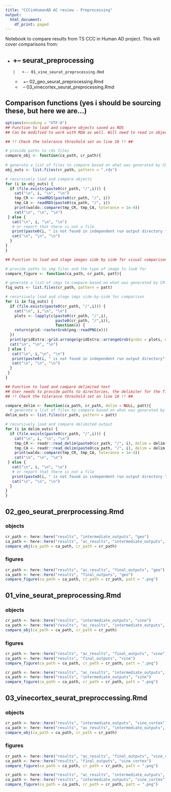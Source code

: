 ```yaml
---
title: "CCCinHumanAD AC review - Preprocessing"
output:
  html_document:
    df_print: paged
---
```


Notebook to compare results from TS CCC in Human AD project. This will cover comparisons from:

-   +-- seurat_preprocessing
    -   

        |   +-- 01_vine_seurat_preprocessing.Rmd

    -   

        |   +-- 02_geo_seurat_preprocessing.Rmd

    -   

        |   -- 03_vinecortex_seurat_preprocessing.Rmd
        
        
        
        
## Comparison functions (yes i should be sourcing these, but here we are...)

```r
options(encoding = "UTF-8")
## Function to load and compare objects saved as RDS
## Can be modified to work with RDA as well. Will need to read in objects differently, will need to provide object

## !! Check the tolerance threshold set on line 18 !! ##

# provide paths to rds files
compare_obj <- function(ca_path, cr_path){
  
# generate a list of files to compare based on what was generated by CR  
obj_outs <- list.files(cr_path, pattern = ".rds")

# recursively load and compare objects
for (i in obj_outs) {
  if (file.exists(paste0(cr_path, "/",i))) {
    cat("\n", i, "\n", "\n")
    tmp_CR <- readRDS(paste0(cr_path, "/", i))
    tmp_CA <- readRDS(paste0(ca_path, "/", i))
    print(waldo::compare(tmp_CR, tmp_CA, tolerance = 1e-4))
    cat("\n", "\n", "\n")
 } else {
   cat("\n", i, "\n", "\n")
   # or report that there is not a file
   print(paste0(i, " is not found in independent run output directory "))
   cat("\n", "\n", "\n")
  }
} 
}

## Function to load and stage images side by side for visual comparison

# provide paths to img files and the type of image to look for
compare_figure <- function(ca_path, cr_path, patt){

# generate a list of imgs to compare based on what was generated by CR
fig_outs <- list.files(cr_path, pattern = patt)

# recursively load and stage imgs side-by-side for comparison
for (i in fig_outs) {
  if (file.exists(paste0(cr_path, "/",i))) {
    cat("\n", i,"\n", "\n")
    plots <- lapply(c(paste0(cr_path, "/",i),
                      paste0(cr_path, "/",i)), 
                      function(x) {
    return(grid::rasterGrob(png::readPNG(x)))
  })
  print(gridExtra::grid.arrange(gridExtra::arrangeGrob(grobs = plots, ncol = 2)))
  cat("\n", "\n", "\n")
 } else {
   cat("\n", i,"\n", "\n")
   print(paste0(i, " is not found in independent run output directory"))
   cat("\n", "\n", "\n")
  }
 }
}

## Function to load and compare delimited text
## User needs to provide paths to directories, the delimiter for the files, and the pattern of the file ending
## !! Check the tolerance threshold set on line 18 !! ##

compare_delim <- function(ca_path, cr_path, delim = NULL, patt){
  # generate a list of files to compare based on what was generated by CR  
delim_outs <- list.files(cr_path, pattern = patt)

# recursively load and compare delimited output
for (i in delim_outs) {
  if (file.exists(paste0(cr_path, "/",i))) {
    cat("\n", i, "\n", "\n")
    tmp_CR <- readr::read_delim(paste0(cr_path, "/", i), delim = delim, col_names = FALSE)
    tmp_CA <- readr::read_delim(paste0(ca_path, "/", i), delim = delim, col_names = FALSE)
    print(waldo::compare(tmp_CR, tmp_CA, tolerance = 1e-4))
    cat("\n", "\n", "\n")
 } else {
   cat("\n", i, "\n", "\n")
   # or report that there is not a file
   print(paste0(i, " is not found in independent run output directory "))
   cat("\n", "\n", "\n")
  }
} 
}
```

## 02_geo_seurat_prerprocessing.Rmd
### objects
```r
cr_path <- here::here("results", "intermediate_outputs", "geo")
ca_path <- here::here("results", "ac_results", "intermediate_outputs", "geo")
compare_obj(ca_path = ca_path, cr_path = cr_path)
```
### figures
```r
cr_path <- here::here("results", "ac_results", "final_outputs", "geo")
ca_path <- here::here("results", "final_outputs", "geo")
compare_figure(ca_path = ca_path, cr_path = cr_path, patt = ".png")
```
## 01_vine_seurat_preprocessing.Rmd

### objects
```r
cr_path <- here::here("results", "intermediate_outputs", "vine")
ca_path <- here::here("results", "ac_results", "intermediate_outputs", "vine")
compare_obj(ca_path = ca_path, cr_path = cr_path)
```
### figures
```r
cr_path <- here::here("results", "ac_results", "final_outputs", "vine")
ca_path <- here::here("results", "final_outputs", "vine")
compare_figure(ca_path = ca_path, cr_path = cr_path, patt = ".png")

cr_path <- here::here("results", "ac_results", "intermediate_outputs", "vine")
ca_path <- here::here("results", "intermediate_outputs", "vine")
compare_figure(ca_path = ca_path, cr_path = cr_path, patt = ".png")
```

## 03_vinecortex_seurat_preproccessing.Rmd

### objects
```r
cr_path <- here::here("results", "intermediate_outputs", "vine_cortex")
ca_path <- here::here("results", "ac_results", "intermediate_outputs", "vine_cortex")
compare_obj(ca_path = ca_path, cr_path = cr_path)
```
### figures
```r
cr_path <- here::here("results", "ac_results", "final_outputs", "vine_cortex")
ca_path <- here::here("results", "final_outputs", "vine_cortex")
compare_figure(ca_path = ca_path, cr_path = cr_path, patt = ".png")

cr_path <- here::here("results", "ac_results", "intermediate_outputs", "vine_cortex")
ca_path <- here::here("results", "intermediate_outputs", "vine_cortex")
compare_figure(ca_path = ca_path, cr_path = cr_path, patt = ".png")
```
